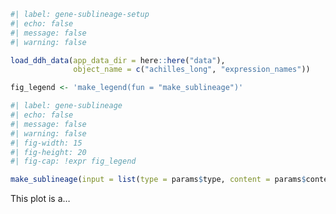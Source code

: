```r
#| label: gene-sublineage-setup
#| echo: false
#| message: false
#| warning: false

load_ddh_data(app_data_dir = here::here("data"),
              object_name = c("achilles_long", "expression_names"))

fig_legend <- 'make_legend(fun = "make_sublineage")'
```

```r
#| label: gene-sublineage
#| echo: false
#| message: false
#| warning: false
#| fig-width: 15
#| fig-height: 20
#| fig-cap: !expr fig_legend

make_sublineage(input = list(type = params$type, content = params$content))

```
This plot is a...